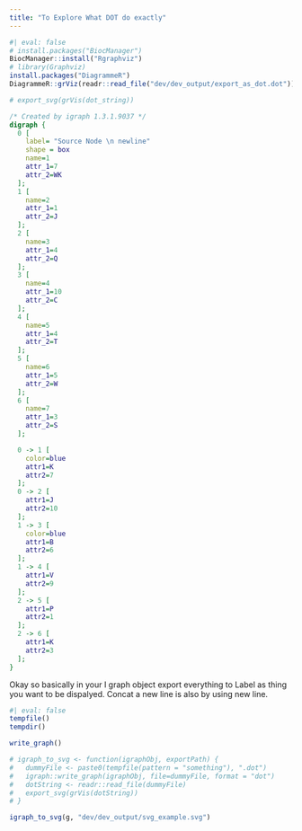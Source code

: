 ```yaml
---
title: "To Explore What DOT do exactly"
---
```


```r
#| eval: false
# install.packages("BiocManager")
BiocManager::install("Rgraphviz")
# library(Graphviz)
install.packages("DiagrammeR")
DiagrammeR::grViz(readr::read_file("dev/dev_output/export_as_dot.dot"))

# export_svg(grVis(dot_string))
```


```dot
/* Created by igraph 1.3.1.9037 */
digraph {
  0 [
    label= "Source Node \n newline"
    shape = box
    name=1
    attr_1=7
    attr_2=WK
  ];
  1 [
    name=2
    attr_1=1
    attr_2=J
  ];
  2 [
    name=3
    attr_1=4
    attr_2=Q
  ];
  3 [
    name=4
    attr_1=10
    attr_2=C
  ];
  4 [
    name=5
    attr_1=4
    attr_2=T
  ];
  5 [
    name=6
    attr_1=5
    attr_2=W
  ];
  6 [
    name=7
    attr_1=3
    attr_2=S
  ];

  0 -> 1 [
    color=blue
    attr1=K
    attr2=7
  ];
  0 -> 2 [
    attr1=J
    attr2=10
  ];
  1 -> 3 [
    color=blue
    attr1=B
    attr2=6
  ];
  1 -> 4 [
    attr1=V
    attr2=9
  ];
  2 -> 5 [
    attr1=P
    attr2=1
  ];
  2 -> 6 [
    attr1=K
    attr2=3
  ];
}
```

Okay so basically in your I graph object export everything to Label as thing you 
want to be dispalyed. Concat a new line is also by using new line. 
  
```r
#| eval: false
tempfile()
tempdir()

write_graph()

# igraph_to_svg <- function(igraphObj, exportPath) {
#   dummyFile <- paste0(tempfile(pattern = "something"), ".dot")
#   igraph::write_graph(igraphObj, file=dummyFile, format = "dot")
#   dotString <- readr::read_file(dummyFile)
#   export_svg(grVis(dotString))
# }

igraph_to_svg(g, "dev/dev_output/svg_example.svg")
```

